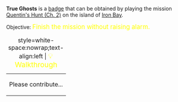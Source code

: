 '''True Ghosts''' is a [[Badges|badge]] that can be obtained by playing the mission [[Quentin's Hunt (Ch. 2)]] on the island of [[Iron Bay]].

Objective: <big style="color:yellow">Finish the mission without raising alarm.</big>

{| class="mw-collapsible mw-collapsed"
|+ style=white-space:nowrap;text-align:left | <big style="color:yellow">💡 Walkthrough</big>
|-
| Please contribute...
|}